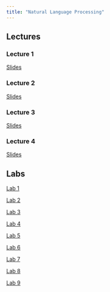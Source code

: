 ```yaml
---
title: "Natural Language Processing"
---
```



## Lectures

### Lecture 1

[Slides](./nlp_lec1.qmd)

### Lecture 2

[Slides](https://web.stanford.edu/~jurafsky/slp3/slides/lm24aug.pdf)

### Lecture 3

[Slides](./nlp_lec3.qmd)

### Lecture 4

[Slides](./nlp_lec4.qmd)

## Labs

[Lab 1](./nlp_lab1.qmd)

[Lab 2](./nlp_lab2.qmd)

[Lab 3](./nlp_lab3.qmd)

[Lab 4](./nlp_lab4.qmd)

[Lab 5](./nlp_lab5.qmd)

[Lab 6](./nlp_lab6.qmd)

[Lab 7](./nlp_lab7.qmd)

[Lab 8](./nlp_lab8.qmd)

[Lab 9](./nlp_lab9.qmd)
